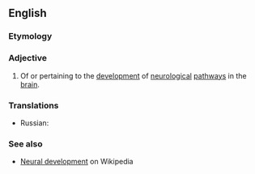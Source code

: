 ==English==

===Etymology===
{{prefix|en|neuro|developmental}}

===Adjective===
{{en-adj|-}}

# Of or pertaining to the [[development]] of [[neurological]] [[pathway]]s in the [[brain]].

===Translations===
{{trans-top|of or pertaining to the development of neurological pathways in the brain}}
* Russian: {{t+|ru|нейроонтогенети́ческий}}
{{trans-mid}}
{{trans-bottom}}

===See also===
* [[w:Neural development|Neural development]] on Wikipedia